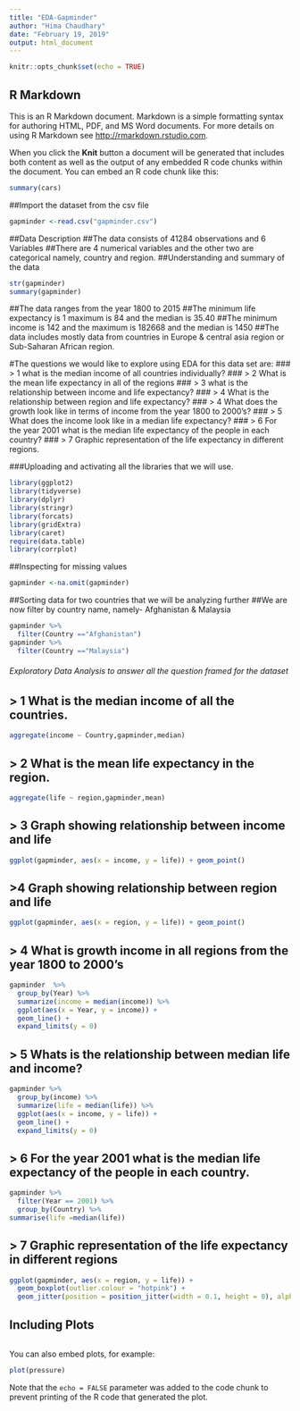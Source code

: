 ```yaml
---
title: "EDA-Gapminder"
author: "Hima Chaudhary"
date: "February 19, 2019"
output: html_document
---
```


```r
knitr::opts_chunk$set(echo = TRUE)
```

## R Markdown

This is an R Markdown document. Markdown is a simple formatting syntax for authoring HTML, PDF, and MS Word documents. For more details on using R Markdown see <http://rmarkdown.rstudio.com>.

When you click the **Knit** button a document will be generated that includes both content as well as the output of any embedded R code chunks within the document. You can embed an R code chunk like this:

```r
summary(cars)
```

##Import the dataset from the csv file 
```r
gapminder <-read.csv("gapminder.csv")

```

##Data Description
##The data consists of 41284 observations and 6 Variables
##There are 4 numerical variables and the other two are categorical namely, country and region.
##Understanding and summary of the data
```r
str(gapminder)
summary(gapminder)

```
##The data ranges from the year 1800 to 2015 
##The minimum life expectancy is 1 maximum is 84 and the median is 35.40 
##The minimum income is 142 and the maximum is 182668 and the median is 1450
##The data includes mostly data from countries in Europe & central asia region or Sub-Saharan African region. 

#The questions we would like to explore using EDA for this data set are:
### > 1 what is the median income of all countries individually?
### > 2 What is the mean life expectancy in all of the regions
### > 3 what is the relationship between income and life expectancy?
### > 4 What is the relationship between region and life expectancy?
### > 4 What does the growth look like in terms of income from the year 1800 to 2000's? 
### > 5 What does the income look like in a median life expectancy?
### > 6 For the year 2001 what is the median life expectancy of the people in each country? 
### > 7 Graphic representation of the life expectancy in different regions.

###Uploading and activating all the libraries that we will use.
```r
library(ggplot2)
library(tidyverse)
library(dplyr)
library(stringr)
library(forcats)
library(gridExtra)
library(caret)
require(data.table)
library(corrplot)

```

##Inspecting for missing values 
```r
gapminder <-na.omit(gapminder)
```

##Sorting data for two countries that we will be analyzing further
##We are now filter by country name, namely- Afghanistan & Malaysia 
```r
gapminder %>%
  filter(Country =="Afghanistan")
gapminder %>% 
  filter(Country =="Malaysia")

```
###### Exploratory Data Analysis to answer all the question framed for the dataset ########

## > 1 What is the median income of all the countries. 
```r
aggregate(income ~ Country,gapminder,median)
```

## > 2 What is the mean life expectancy in the region. 
```r
aggregate(life ~ region,gapminder,mean)
```
## > 3 Graph showing relationship between income and life
```r
ggplot(gapminder, aes(x = income, y = life)) + geom_point()
```
## >4 Graph showing relationship between region and life

```r
ggplot(gapminder, aes(x = region, y = life)) + geom_point()
```
## > 4 What is growth income in all regions from the year 1800 to 2000's 

```r
gapminder  %>%  
  group_by(Year) %>% 
  summarize(income = median(income)) %>% 
  ggplot(aes(x = Year, y = income)) + 
  geom_line() + 
  expand_limits(y = 0)
```
## > 5 Whats is the relationship between median life and income?

```r
gapminder %>% 
  group_by(income) %>% 
  summarize(life = median(life)) %>% 
  ggplot(aes(x = income, y = life)) + 
  geom_line() + 
  expand_limits(y = 0)
```


## > 6 For the year 2001 what is the median life expectancy of the people in each country.
```r
gapminder %>% 
  filter(Year == 2001) %>% 
  group_by(Country) %>%
summarise(life =median(life))
```


## > 7 Graphic representation of the life expectancy in different regions
```r
ggplot(gapminder, aes(x = region, y = life)) +
  geom_boxplot(outlier.colour = "hotpink") +
  geom_jitter(position = position_jitter(width = 0.1, height = 0), alpha = 1/4)
```


## Including Plots
```r

```
You can also embed plots, for example:

```r
plot(pressure)
```
Note that the `echo = FALSE` parameter was added to the code chunk to prevent printing of the R code that generated the plot.
